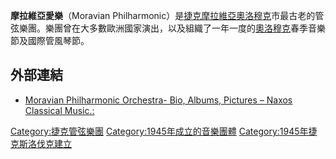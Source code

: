 '''摩拉維亞愛樂'''（Moravian Philharmonic）是[[捷克|捷克]][[摩拉維亞|摩拉維亞]][[奧洛穆克|奧洛穆克]]市最古老的管弦樂團。樂團曾在大多數歐洲國家演出，以及組織了一年一度的[[奧洛穆克|奧洛穆克]]春季音樂節及國際管風琴節。

==外部連結==
*[http://www.naxos.com/person/Moravian_Philharmonic_Orchestra/50238.htm Moravian Philharmonic Orchestra- Bio, Albums, Pictures – Naxos Classical Music.:] {{Wayback|url=http://www.naxos.com/person/Moravian_Philharmonic_Orchestra/50238.htm |date=20200814061858 }}
{{band-stub}}
{{normdaten}}
[[Category:捷克管弦樂團|Category:捷克管弦樂團]]
[[Category:1945年成立的音樂團體|Category:1945年成立的音樂團體]]
[[Category:1945年捷克斯洛伐克建立|Category:1945年捷克斯洛伐克建立]]